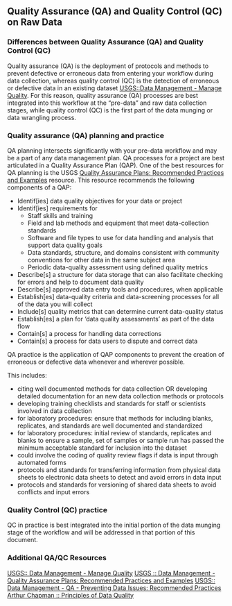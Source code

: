## Quality Assurance (QA) and Quality Control (QC) on Raw Data {#sec-qaqc}

### Differences between Quality Assurance (QA) and Quality Control (QC)

Quality assurance (QA) is the deployment of protocols and methods to prevent defective or erroneous data from entering your workflow during data collection, whereas quality control (QC) is the detection of erroneous or defective data in an existing dataset [USGS::Data Management - Manage Quality](https://www.usgs.gov/data-management/manage-quality#qa). For this reason, quality assurance (QA) processes are best integrated into this workflow at the "pre-data" and raw data collection stages, while quality control (QC) is the first part of the data munging or data wrangling process.

### Quality assurance (QA) planning and practice

QA planning intersects significantly with your pre-data workflow and may be a part of any data management plan. QA processes for a project are best articulated in a Quality Assurance Plan (QAP). One of the best resources for QA planning is the USGS [Quality Assurance Plans: Recommended Practices and Examples](https://www.usgs.gov/data-management/quality-assurance-plans-recommended-practices-and-examples) resource. This resource recommends the following components of a QAP:

- Identif[ies] data quality objectives for your data or project
- Identif[ies] requirements for
    - Staff skills and training
    - Field and lab methods and equipment that meet data-collection standards
    - Software and file types to use for data handling and analysis that support data quality goals
    - Data standards, structure, and domains consistent with community conventions for other data in the same subject area
    - Periodic data-quality assessment using defined quality metrics
- Describe[s] a structure for data storage that can also facilitate checking for errors and help to document data quality
- Describe[s] approved data entry tools and procedures, when applicable
- Establish[es] data-quality criteria and data-screening processes for all of the data you will collect
- Include[s] quality metrics that can determine current data-quality status
- Establish[es] a plan for 'data quality assessments' as part of the data flow
- Contain[s] a process for handling data corrections
- Contain[s] a process for data users to dispute and correct data

QA practice is the application of QAP components to prevent the creation of erroneous or defective data whenever and wherever possible. 

This includes:

- citing well documented methods for data collection OR developing detailed documentation for an new data collection methods or protocols
- developing training checklists and standards for staff or scientists involved in data collection
- for laboratory procedures: ensure that methods for including blanks, replicates, and standards are well documented and standardized
- for laboratory procedures: initial review of standards, replicates and blanks to ensure a sample, set of samples or sample run has passed the minimum acceptable standard for inclusion into the dataset
- could involve the coding of quality review flags if data is input through automated forms
- protocols and standards for transferring information from physical data sheets to electronic data sheets to detect and avoid errors in data input
- protocols and standards for versioning of shared data sheets to avoid conflicts and input errors

### Quality Control (QC) practice

QC in practice is best integrated into the initial portion of the data munging stage of the workflow and will be addressed in that portion of this document. 

### Additional QA/QC Resources
[USGS:: Data Management - Manage Quality](https://www.usgs.gov/data-management/manage-quality#qa)
[USGS :: Data Management - Quality Assurance Plans:  Recommended Practices and Examples](https://www.usgs.gov/data-management/quality-assurance-plans-recommended-practices-and-examples)
[USGS:: Data Management - QA - Preventing Data Issues: Recommended Practices](https://www.usgs.gov/data-management/quality-assurance-qa-preventing-data-issues-recommended-practices)
[Arthur Chapman :: Principles of Data Quality](https://www.gbif.org/document/80509/principles-of-data-quality)


